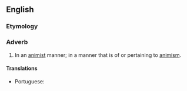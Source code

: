 ==English==

===Etymology===
{{suffix|en|animistic|ally}}

===Adverb===
{{en-adv}}

# In an [[animist]] manner; in a manner that is of or pertaining to [[animism]].

====Translations====
{{trans-top|as pertains to animism}}
* Portuguese: {{t|pt|animisticamente}}
{{trans-mid}}
{{trans-bottom}}